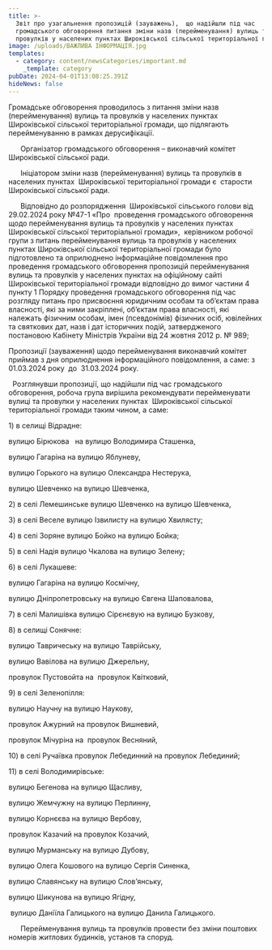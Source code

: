 ```yaml
---
title: >-
  Звіт про узагальнення пропозицій (зауважень),  що надійшли під час
  громадського обговорення питання зміни назв (перейменування) вулиць та
  провулків у населених пунктах Широківської сільської територіальної громади
image: /uploads/ВАЖЛИВА ІНФОРМАЦІЯ.jpg
templates:
  - category: content/newsCategories/important.md
    _template: category
pubDate: 2024-04-01T13:08:25.391Z
hideNews: false
---
```


Громадське обговорення проводилось з питання зміни назв  (перейменування) вулиць та провулків у населених пунктах  Широківської сільської територіальної громади, що підлягають перейменуванню в рамках дерусифікації. 

      Організатор громадського обговорення – виконавчий комітет  Широківської сільської ради.

      Ініціатором зміни назв (перейменування) вулиць та провулків в населених пунктах  Широківської територіальної громади є  старости Широківської сільської ради.  

      Відповідно до розпорядження  Широківської сільського голови від 29.02.2024 року №47-1 «Про  проведення громадського обговорення щодо перейменування вулиць та провулків у населених пунктах  Широківської сільської територіальної громади»,  керівником робочої групи з питань перейменування вулиць та провулків у населених пунктах Широківської сільської територіальної громади було підготовлено та оприлюднено інформаційне повідомлення про проведення громадського обговорення пропозицій перейменування вулиць та провулків у населених пунктах на офіційному сайті  Широківської територіальної громади відповідно до вимог частини 4 пункту 1 Порядку проведення громадського обговорення під час розгляду питань про присвоєння юридичним особам та об’єктам права власності, які за ними закріплені, об’єктам права власності, які належать фізичним особам, імен (псевдонімів) фізичних осіб, ювілейних та святкових дат, назв і дат історичних подій, затвердженого постановою Кабінету Міністрів України від 24 жовтня 2012 р. № 989; 

Пропозиції (зауваження) щодо перейменування виконавчий комітет приймав з дня оприлюднення інформаційного повідомлення, а саме: з  01.03.2024 року  до  31.03.2024 року.

 	Розглянувши пропозиції, що надійшли під час громадського обговорення, робоча група вирішила рекомендувати перейменувати вулиці та провулки у населених пунктах  Широківської сільської територіальної громади таким чином, а саме:

1\) в селищі Відрадне:

вулицю Бірюкова   на вулицю Володимира Сташенка,

вулицю Гагаріна на вулицю Яблуневу,

вулицю Горького на вулицю Олександра Нестерука, 

вулицю Шевченко на вулицю Шевченка,

2\) в селі Лемешинське вулицю Шевченко на вулицю Шевченка,

3\) в селі Веселе вулицю Ізвилисту на вулицю Хвилясту;

4\) в селі Зоряне вулицю Бойко на вулицю Бойка;

5\) в селі Надія вулицю Чкалова на вулицю Зелену;

6\) в селі Лукашеве:

вулицю Гагаріна на вулицю Космічну,

вулицю Дніпропетровську на вулицю Євгена Шаповалова,

7\) в селі Малишівка вулицю Сірєнєвую на вулицю Бузкову,

8\) в селищі Сонячне: 

вулицю Тавричеську на вулицю Таврійську,

вулицю Вавілова на вулицю Джерельну,

провулок Пустовойта на  провулок Квітковий,

9\) в селі Зеленопілля:

вулицю Научну на вулицю Наукову,

провулок Ажурний на провулок Вишневий,

провулок Мічуріна на  провулок Весняний,

10\) в селі Ручаївка провулок Лебединний на провулок Лебединий;

11\) в селі Володимирівське:

вулицю Бегенова на вулицю Щасливу,

вулицю Жемчужну на вулицю Перлинну,

вулицю Корнєєва на вулицю Вербову,

провулок Казачий на провулок Козачий,

вулицю Мурманську на вулицю Дубову,

вулицю Олега Кошового на вулицю Сергія Синенка,

вулицю Славянську на вулицю Слов’янську,

вулицю Шикунова на вулицю Ягідну,

 вулицю Даніїла Галицького на вулицю Данила Галицького.

      Перейменування вулиць та провулків провести без зміни поштових номерів житлових будинків, установ та споруд.  




